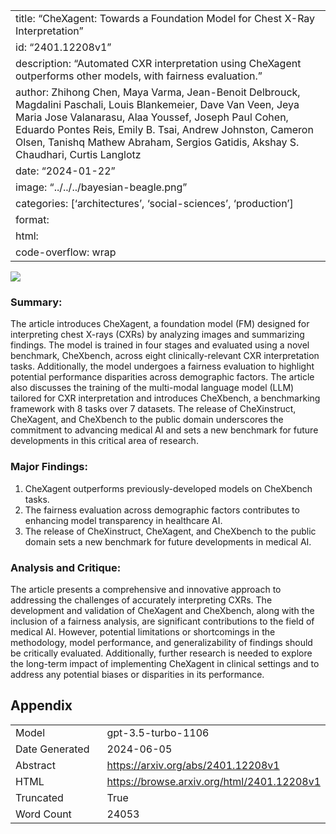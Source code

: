 
---
title: "CheXagent: Towards a Foundation Model for Chest X-Ray Interpretation"
id: "2401.12208v1"
description: "Automated CXR interpretation using CheXagent outperforms other models, with fairness evaluation."
author: Zhihong Chen, Maya Varma, Jean-Benoit Delbrouck, Magdalini Paschali, Louis Blankemeier, Dave Van Veen, Jeya Maria Jose Valanarasu, Alaa Youssef, Joseph Paul Cohen, Eduardo Pontes Reis, Emily B. Tsai, Andrew Johnston, Cameron Olsen, Tanishq Mathew Abraham, Sergios Gatidis, Akshay S. Chaudhari, Curtis Langlotz
date: "2024-01-22"
image: "../../../bayesian-beagle.png"
categories: ['architectures', 'social-sciences', 'production']
format:
  html:
    code-overflow: wrap
---

![](../../../bayesian-beagle.png)

### Summary:

The article introduces CheXagent, a foundation model (FM) designed for interpreting chest X-rays (CXRs) by analyzing images and summarizing findings. The model is trained in four stages and evaluated using a novel benchmark, CheXbench, across eight clinically-relevant CXR interpretation tasks. Additionally, the model undergoes a fairness evaluation to highlight potential performance disparities across demographic factors. The article also discusses the training of the multi-modal language model (LLM) tailored for CXR interpretation and introduces CheXbench, a benchmarking framework with 8 tasks over 7 datasets. The release of CheXinstruct, CheXagent, and CheXbench to the public domain underscores the commitment to advancing medical AI and sets a new benchmark for future developments in this critical area of research.

### Major Findings:
1. CheXagent outperforms previously-developed models on CheXbench tasks.
2. The fairness evaluation across demographic factors contributes to enhancing model transparency in healthcare AI.
3. The release of CheXinstruct, CheXagent, and CheXbench to the public domain sets a new benchmark for future developments in medical AI.

### Analysis and Critique:
The article presents a comprehensive and innovative approach to addressing the challenges of accurately interpreting CXRs. The development and validation of CheXagent and CheXbench, along with the inclusion of a fairness analysis, are significant contributions to the field of medical AI. However, potential limitations or shortcomings in the methodology, model performance, and generalizability of findings should be critically evaluated. Additionally, further research is needed to explore the long-term impact of implementing CheXagent in clinical settings and to address any potential biases or disparities in its performance.

## Appendix

|          |          |
|----------|----------|
| Model     | gpt-3.5-turbo-1106       |
| Date Generated     | 2024-06-05       |
| Abstract | [https://arxiv.org/abs/2401.12208v1](https://arxiv.org/abs/2401.12208v1)        |
| HTML     | [https://browse.arxiv.org/html/2401.12208v1](https://browse.arxiv.org/html/2401.12208v1)       |
| Truncated       | True       |
| Word Count       | 24053       |